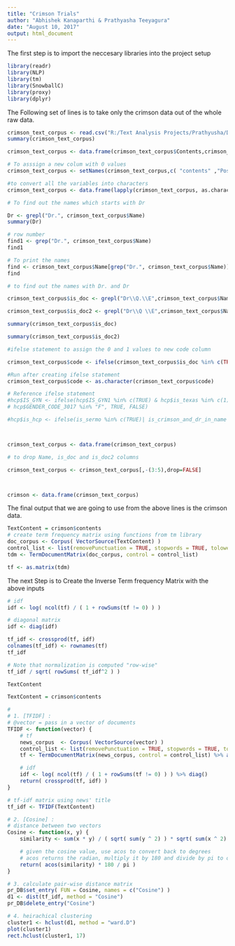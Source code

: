 ```yaml
---
title: "Crimson Trials"
author: "Abhishek Kanaparthi & Prathyasha Teeyagura"
date: "August 10, 2017"
output: html_document
---
```

The first step is to import the neccesary libraries into the project setup

```r
library(readr)
library(NLP)
library(tm)
library(SnowballC)
library(proxy)
library(dplyr)

```

The Following set of lines is to take only the crimson data out of the whole raw data.

```r
crimson_text_corpus <- read.csv("R:/Text Analysis Projects/Prathyusha/Data/cleaned_crimson_data_2.csv", header = T, sep=",")
summary(crimson_text_corpus)

crimson_text_corpus <- data.frame(crimson_text_corpus$Contents,crimson_text_corpus$doc_id,crimson_text_corpus$Name)

# To asssign a new colum with 0 values
crimson_text_corpus <- setNames(crimson_text_corpus,c( "contents" ,"Post_id","Name"))

#to convert all the variables into characters 
crimson_text_corpus <- data.frame(lapply(crimson_text_corpus, as.character), stringsAsFactors=FALSE)

# To find out the names which starts with Dr

Dr <- grepl("Dr.", crimson_text_corpus$Name)
summary(Dr)

# row number
find1 <- grep("Dr.", crimson_text_corpus$Name)
find1

# To print the names
find <- crimson_text_corpus$Name[grep("Dr.", crimson_text_corpus$Name)]
find

# to find out the names with Dr. and Dr 

crimson_text_corpus$is_doc <- grepl("Dr\\Q.\\E",crimson_text_corpus$Name) # to know the dr. terms

crimson_text_corpus$is_doc2 <- grepl("Dr\\Q \\E",crimson_text_corpus$Name) # to know the dr terms

summary(crimson_text_corpus$is_doc)

summary(crimson_text_corpus$is_doc2)

#ifelse statement to assign the 0 and 1 values to new code column

crimson_text_corpus$code <- ifelse(crimson_text_corpus$is_doc %in% c(TRUE)| crimson_text_corpus$is_doc2 %in% c(TRUE), "Doctor","Consumer")

#Run after creating ifelse statement
crimson_text_corpus$code <- as.character(crimson_text_corpus$code)

# Reference ifelse statement 
#hcp$IS_GYN <- ifelse(hcp$IS_GYN1 %in% c(TRUE) & hcp$is_texas %in% c(1) & hcp$target_zips %in% 'target' & 
# hcp$GENDER_CODE_3017 %in% "F", TRUE, FALSE)

#hcp$is_hcp <- ifelse(is_sermo %in% c(TRUE)| is_crimson_and_dr_in_name %in% c(TRUE),1,0)



crimson_text_corpus <- data.frame(crimson_text_corpus)

# to drop Name, is_doc and is_doc2 columns

crimson_text_corpus <- crimson_text_corpus[,-(3:5),drop=FALSE]



crimson <- data.frame(crimson_text_corpus)
```

The final output that we are going to use from the above lines is the crimson data.

```r
TextContent = crimson$contents
# create term frequency matrix using functions from tm library
doc_corpus <- Corpus( VectorSource(TextContent) )
control_list <- list(removePunctuation = TRUE, stopwords = TRUE, tolower = TRUE)
tdm <- TermDocumentMatrix(doc_corpus, control = control_list)

tf <- as.matrix(tdm)

```

The next Step is to Create the Inverse Term frequency Matrix with the above inputs
```r
# idf
idf <- log( ncol(tf) / ( 1 + rowSums(tf != 0) ) ) 
```

```r
# diagonal matrix
idf <- diag(idf) 

tf_idf <- crossprod(tf, idf)
colnames(tf_idf) <- rownames(tf)
tf_idf

# Note that normalization is computed "row-wise"
tf_idf / sqrt( rowSums( tf_idf^2 ) )

TextContent
```
```r
TextContent = crimson$contents

# 
# 1. [TFIDF] :
# @vector = pass in a vector of documents  
TFIDF <- function(vector) {
	# tf 
	news_corpus  <- Corpus( VectorSource(vector) )
	control_list <- list(removePunctuation = TRUE, stopwords = TRUE, tolower = TRUE)
	tf <- TermDocumentMatrix(news_corpus, control = control_list) %>% as.matrix()

	# idf
	idf <- log( ncol(tf) / ( 1 + rowSums(tf != 0) ) ) %>% diag()
	return( crossprod(tf, idf) )
}

# tf-idf matrix using news' title 
tf_idf <- TFIDF(TextContent)
```

```r
# 2. [Cosine] :
# distance between two vectors
Cosine <- function(x, y) {
	similarity <- sum(x * y) / ( sqrt( sum(y ^ 2) ) * sqrt( sum(x ^ 2) ) )

	# given the cosine value, use acos to convert back to degrees
	# acos returns the radian, multiply it by 180 and divide by pi to obtain degrees
	return( acos(similarity) * 180 / pi )
}
```

```r
# 3. calculate pair-wise distance matrix 
pr_DB$set_entry( FUN = Cosine, names = c("Cosine") )
d1 <- dist(tf_idf, method = "Cosine")
pr_DB$delete_entry("Cosine")
```

```r
# 4. heirachical clustering 
cluster1 <- hclust(d1, method = "ward.D")
plot(cluster1)
rect.hclust(cluster1, 17)
```

